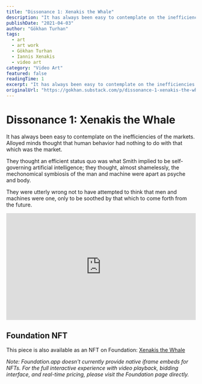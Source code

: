 ```yaml
---
title: "Dissonance 1: Xenakis the Whale"
description: "It has always been easy to contemplate on the inefficiencies of the markets."
publishDate: "2021-04-03"
author: "Gökhan Turhan"
tags: 
  - art
  - art work
  - Gökhan Turhan
  - Iannis Xenakis
  - video art
category: "Video Art"
featured: false
readingTime: 1
excerpt: "It has always been easy to contemplate on the inefficiencies of the markets. Alloyed minds thought that human behavior had nothing to do with that which was the market."
originalUrl: "https://gokhan.substack.com/p/dissonance-1-xenakis-the-whale"
---
```


# Dissonance 1: Xenakis the Whale

It has always been easy to contemplate on the inefficiencies of the markets. Alloyed minds thought that human behavior had nothing to do with that which was the market.

They thought an efficient status quo was what Smith implied to be self-governing artificial intelligence; they thought, almost shamelessly, the mechonomical symbiosis of the man and machine were apart as psyche and body.

They were utterly wrong not to have attempted to think that men and machines were one, only to be soothed by that which to come forth from the future.

<div style="padding:56.25% 0 0 0;position:relative;"><iframe src="https://player.vimeo.com/video/532723955?badge=0&amp;autopause=0&amp;player_id=0&amp;app_id=58479" frameborder="0" allow="autoplay; fullscreen; picture-in-picture; clipboard-write" style="position:absolute;top:0;left:0;width:100%;height:100%;" title="Xenakis the Whale"></iframe></div><script src="https://player.vimeo.com/api/player.js"></script>

## Foundation NFT

This piece is also available as an NFT on Foundation: [Xenakis the Whale](https://foundation.app/mint/eth/0x3B3ee1931Dc30C1957379FAc9aba94D1C48a5405/18669)

*Note: Foundation.app doesn't currently provide native iframe embeds for NFTs. For the full interactive experience with video playback, bidding interface, and real-time pricing, please visit the Foundation page directly.*